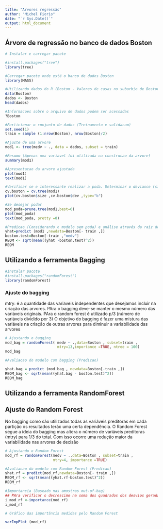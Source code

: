 ---
title: "Arvores regressão"
author: "Michel Fiorio"
date: "`r Sys.Date()`"
output: html_document
---

## Árvore de regressão no banco de dados Boston

```{r}
# Instalar e carregar pacote

#install.packages("tree")
library(tree)

#Carregar pacote onde está o banco de dados Boston
library(MASS) 

```

```{r}
#Utilizando dados do R (Boston - Valores de casas no suburbio de Boston)
data(Boston)
dados <- Boston
head(dados)
```

```{r}
#Informacoes sobre o arquivo de dados podem ser acessadas
?Boston
```

```{r}
#Particionar o conjunto de dados (Treinamento e validacao)
set.seed(1)
train = sample (1:nrow(Boston), nrow(Boston)/2)
```

```{r}
#Ajuste de uma arvore
mod1 <- tree(medv ~ ., data = dados, subset = train)
```

```{r}
#Resumo (Apenas uma variavel foi utilizada na construcao da arvore)
summary(mod1)
```
```{r}
#Apresentacao da arvore ajustada
plot(mod1)
text(mod1)
```
```{r}
#Verificar se e interessante realizar a poda. Determinar o deviance (similar à soma do quadrado dos residuos) )
cv.boston = cv.tree(mod1)
plot(cv.boston$size ,cv.boston$dev ,type="b")
```

```{r}
#Se desejar podar
mod_poda=prune.tree(mod1,best=6)
plot(mod_poda)
text(mod_poda, pretty =0)
```
```{r}
#Predicao (Considerando o modelo sem poda) e análise através da raiz do erro quadrático médio (REQM)
yhat=predict (mod1 ,newdata=Boston[- train ,])
boston.test=Boston[-train ,"medv"]
REQM <- sqrt(mean((yhat -boston.test)^2))
REQM
```

## Utilizando a ferramenta Bagging

```{r}
#Instalar pacote
#install.packages("randomForest")
library(randomForest)
```

### Ajuste do bagging
 mtry: é a quantidade das variaveis independentes que desejamos incluir na criação das arvores. 
 PAra o bagging deve-se manter o mesmo número das variáveis originais.
 PAra o random forest é utilizado p/3 (número de variáveis dividido por 3)
 O objetivo do bagging é fazer uma mistura das variáveis na criação de outras arvores para diminuir a variabilidade das arvores
 
```{r}
# Ajustando o bagging
mod_bag = randomForest( medv ~ .,data=Boston , subset=train ,
                        mtry=13,importance =TRUE, ntree = 100)
mod_bag
```
```{r}
#Avaliacao do modelo com bagging (Predicao)

yhat.bag = predict (mod_bag , newdata=Boston[-train ,])
REQM_bag <- sqrt(mean((yhat.bag - boston.test)^2))
REQM_bag
```

## Utilizando a ferramenta RandomForest
 
## Ajuste do Random Forest
 No bagging como são utilizados todas as variáveis preditoras em cada partição os resultados terão uma certa dependência.
 O Random Forest segue a ideia do bagging mas altera o número de variáveis preditoras (mtry) para 1/3 do total.
 Com isso ocorre uma redução maior da variabilidade nas arvores de decisão 

```{r}
# Ajustando o Random Forest
mod_rf = randomForest(medv ~ .,data=Boston , subset=train ,
                      mtry=4, importance =TRUE)

#Avaliacao do modelo com Random Forest (Predicao)
yhat.rf = predict(mod_rf,newdata=Boston[- train ,])
REQM_rf <- sqrt(mean((yhat.rf-boston.test)^2))
REQM_rf
```
```{r}
#Importancia (Baseado nas amostras out-of-bag)
## PAra verificar o decrescimo na soma dos quadrados dos desvios gerada quando se retira cada variável 
i_mod_rf <-importance(mod_rf)
i_mod_rf
```
```{r}
# Gráfico das importância medidas pelo Random Forest

varImpPlot (mod_rf)
```

